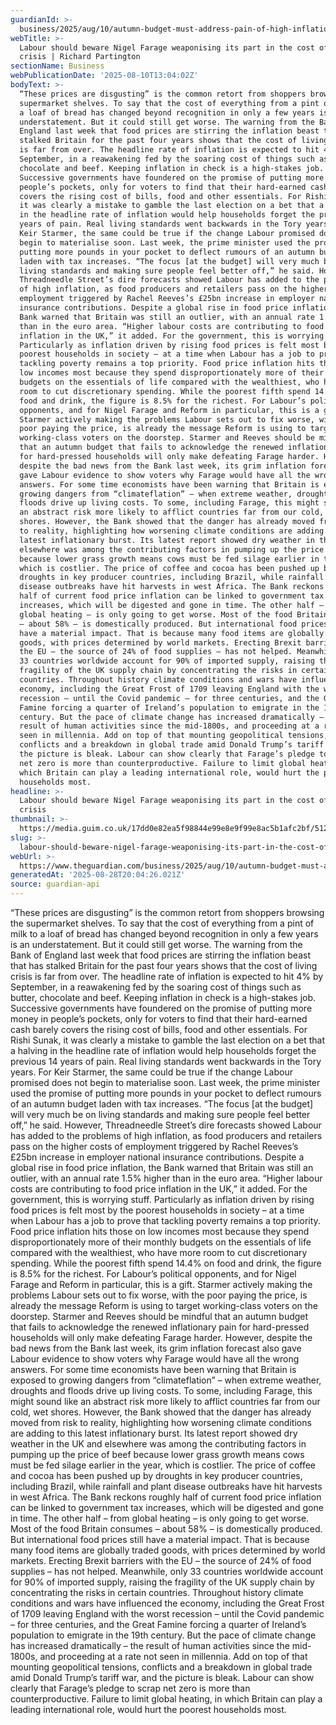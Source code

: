 ```yaml
---
guardianId: >-
  business/2025/aug/10/autumn-budget-must-address-pain-of-high-inflation-on-hard-pressed-uk-households-as-food-prices-rise
webTitle: >-
  Labour should beware Nigel Farage weaponising its part in the cost of living
  crisis | Richard Partington
sectionName: Business
webPublicationDate: '2025-08-10T13:04:02Z'
bodyText: >-
  “These prices are disgusting” is the common retort from shoppers browsing the
  supermarket shelves. To say that the cost of everything from a pint of milk to
  a loaf of bread has changed beyond recognition in only a few years is an
  understatement. But it could still get worse. The warning from the Bank of
  England last week that food prices are stirring the inflation beast that has
  stalked Britain for the past four years shows that the cost of living crisis
  is far from over. The headline rate of inflation is expected to hit 4% by
  September, in a reawakening fed by the soaring cost of things such as butter,
  chocolate and beef. Keeping inflation in check is a high-stakes job.
  Successive governments have foundered on the promise of putting more money in
  people’s pockets, only for voters to find that their hard-earned cash barely
  covers the rising cost of bills, food and other essentials. For Rishi Sunak,
  it was clearly a mistake to gamble the last election on a bet that a halving
  in the headline rate of inflation would help households forget the previous 14
  years of pain. Real living standards went backwards in the Tory years. For
  Keir Starmer, the same could be true if the change Labour promised does not
  begin to materialise soon. Last week, the prime minister used the promise of
  putting more pounds in your pocket to deflect rumours of an autumn budget
  laden with tax increases. “The focus [at the budget] will very much be on
  living standards and making sure people feel better off,” he said. However,
  Threadneedle Street’s dire forecasts showed Labour has added to the problems
  of high inflation, as food producers and retailers pass on the higher costs of
  employment triggered by Rachel Reeves’s £25bn increase in employer national
  insurance contributions. Despite a global rise in food price inflation, the
  Bank warned that Britain was still an outlier, with an annual rate 1.5% higher
  than in the euro area. “Higher labour costs are contributing to food price
  inflation in the UK,” it added. For the government, this is worrying stuff.
  Particularly as inflation driven by rising food prices is felt most by the
  poorest households in society – at a time when Labour has a job to prove that
  tackling poverty remains a top priority. Food price inflation hits those on
  low incomes most because they spend disproportionately more of their monthly
  budgets on the essentials of life compared with the wealthiest, who have more
  room to cut discretionary spending. While the poorest fifth spend 14.4% on
  food and drink, the figure is 8.5% for the richest. For Labour’s political
  opponents, and for Nigel Farage and Reform in particular, this is a gift.
  Starmer actively making the problems Labour sets out to fix worse, with the
  poor paying the price, is already the message Reform is using to target
  working-class voters on the doorstep. Starmer and Reeves should be mindful
  that an autumn budget that fails to acknowledge the renewed inflationary pain
  for hard-pressed households will only make defeating Farage harder. However,
  despite the bad news from the Bank last week, its grim inflation forecast also
  gave Labour evidence to show voters why Farage would have all the wrong
  answers. For some time economists have been warning that Britain is exposed to
  growing dangers from “climateflation” – when extreme weather, droughts and
  floods drive up living costs. To some, including Farage, this might sound like
  an abstract risk more likely to afflict countries far from our cold, wet
  shores. However, the Bank showed that the danger has already moved from risk
  to reality, highlighting how worsening climate conditions are adding to this
  latest inflationary burst. Its latest report showed dry weather in the UK and
  elsewhere was among the contributing factors in pumping up the price of beef
  because lower grass growth means cows must be fed silage earlier in the year,
  which is costlier. The price of coffee and cocoa has been pushed up by
  droughts in key producer countries, including Brazil, while rainfall and plant
  disease outbreaks have hit harvests in west Africa. The Bank reckons roughly
  half of current food price inflation can be linked to government tax
  increases, which will be digested and gone in time. The other half – from
  global heating – is only going to get worse. Most of the food Britain consumes
  – about 58% – is domestically produced. But international food prices still
  have a material impact. That is because many food items are globally traded
  goods, with prices determined by world markets. Erecting Brexit barriers with
  the EU – the source of 24% of food supplies – has not helped. Meanwhile, only
  33 countries worldwide account for 90% of imported supply, raising the
  fragility of the UK supply chain by concentrating the risks in certain
  countries. Throughout history climate conditions and wars have influenced the
  economy, including the Great Frost of 1709 leaving England with the worst
  recession – until the Covid pandemic – for three centuries, and the Great
  Famine forcing a quarter of Ireland’s population to emigrate in the 19th
  century. But the pace of climate change has increased dramatically – the
  result of human activities since the mid-1800s, and proceeding at a rate not
  seen in millennia. Add on top of that mounting geopolitical tensions,
  conflicts and a breakdown in global trade amid Donald Trump’s tariff war, and
  the picture is bleak. Labour can show clearly that Farage’s pledge to scrap
  net zero is more than counterproductive. Failure to limit global heating, in
  which Britain can play a leading international role, would hurt the poorest
  households most.
headline: >-
  Labour should beware Nigel Farage weaponising its part in the cost of living
  crisis
thumbnail: >-
  https://media.guim.co.uk/17dd0e82ea5f98844e99e8e9f99e8ac5b1afc2bf/512_163_6296_5040/500.jpg
slug: >-
  labour-should-beware-nigel-farage-weaponising-its-part-in-the-cost-of-living-crisis-or-richard-partington
webUrl: >-
  https://www.theguardian.com/business/2025/aug/10/autumn-budget-must-address-pain-of-high-inflation-on-hard-pressed-uk-households-as-food-prices-rise
generatedAt: '2025-08-28T20:04:26.021Z'
source: guardian-api
---
```

“These prices are disgusting” is the common retort from shoppers browsing the supermarket shelves. To say that the cost of everything from a pint of milk to a loaf of bread has changed beyond recognition in only a few years is an understatement. But it could still get worse. The warning from the Bank of England last week that food prices are stirring the inflation beast that has stalked Britain for the past four years shows that the cost of living crisis is far from over. The headline rate of inflation is expected to hit 4% by September, in a reawakening fed by the soaring cost of things such as butter, chocolate and beef. Keeping inflation in check is a high-stakes job. Successive governments have foundered on the promise of putting more money in people’s pockets, only for voters to find that their hard-earned cash barely covers the rising cost of bills, food and other essentials. For Rishi Sunak, it was clearly a mistake to gamble the last election on a bet that a halving in the headline rate of inflation would help households forget the previous 14 years of pain. Real living standards went backwards in the Tory years. For Keir Starmer, the same could be true if the change Labour promised does not begin to materialise soon. Last week, the prime minister used the promise of putting more pounds in your pocket to deflect rumours of an autumn budget laden with tax increases. “The focus [at the budget] will very much be on living standards and making sure people feel better off,” he said. However, Threadneedle Street’s dire forecasts showed Labour has added to the problems of high inflation, as food producers and retailers pass on the higher costs of employment triggered by Rachel Reeves’s £25bn increase in employer national insurance contributions. Despite a global rise in food price inflation, the Bank warned that Britain was still an outlier, with an annual rate 1.5% higher than in the euro area. “Higher labour costs are contributing to food price inflation in the UK,” it added. For the government, this is worrying stuff. Particularly as inflation driven by rising food prices is felt most by the poorest households in society – at a time when Labour has a job to prove that tackling poverty remains a top priority. Food price inflation hits those on low incomes most because they spend disproportionately more of their monthly budgets on the essentials of life compared with the wealthiest, who have more room to cut discretionary spending. While the poorest fifth spend 14.4% on food and drink, the figure is 8.5% for the richest. For Labour’s political opponents, and for Nigel Farage and Reform in particular, this is a gift. Starmer actively making the problems Labour sets out to fix worse, with the poor paying the price, is already the message Reform is using to target working-class voters on the doorstep. Starmer and Reeves should be mindful that an autumn budget that fails to acknowledge the renewed inflationary pain for hard-pressed households will only make defeating Farage harder. However, despite the bad news from the Bank last week, its grim inflation forecast also gave Labour evidence to show voters why Farage would have all the wrong answers. For some time economists have been warning that Britain is exposed to growing dangers from “climateflation” – when extreme weather, droughts and floods drive up living costs. To some, including Farage, this might sound like an abstract risk more likely to afflict countries far from our cold, wet shores. However, the Bank showed that the danger has already moved from risk to reality, highlighting how worsening climate conditions are adding to this latest inflationary burst. Its latest report showed dry weather in the UK and elsewhere was among the contributing factors in pumping up the price of beef because lower grass growth means cows must be fed silage earlier in the year, which is costlier. The price of coffee and cocoa has been pushed up by droughts in key producer countries, including Brazil, while rainfall and plant disease outbreaks have hit harvests in west Africa. The Bank reckons roughly half of current food price inflation can be linked to government tax increases, which will be digested and gone in time. The other half – from global heating – is only going to get worse. Most of the food Britain consumes – about 58% – is domestically produced. But international food prices still have a material impact. That is because many food items are globally traded goods, with prices determined by world markets. Erecting Brexit barriers with the EU – the source of 24% of food supplies – has not helped. Meanwhile, only 33 countries worldwide account for 90% of imported supply, raising the fragility of the UK supply chain by concentrating the risks in certain countries. Throughout history climate conditions and wars have influenced the economy, including the Great Frost of 1709 leaving England with the worst recession – until the Covid pandemic – for three centuries, and the Great Famine forcing a quarter of Ireland’s population to emigrate in the 19th century. But the pace of climate change has increased dramatically – the result of human activities since the mid-1800s, and proceeding at a rate not seen in millennia. Add on top of that mounting geopolitical tensions, conflicts and a breakdown in global trade amid Donald Trump’s tariff war, and the picture is bleak. Labour can show clearly that Farage’s pledge to scrap net zero is more than counterproductive. Failure to limit global heating, in which Britain can play a leading international role, would hurt the poorest households most.
